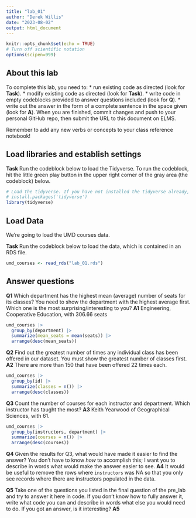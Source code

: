 ```yaml
---
title: "lab_01"
author: "Derek Willis"
date: "2023-08-02"
output: html_document
---
```


```r
knitr::opts_chunk$set(echo = TRUE)
# Turn off scientific notation
options(scipen=999)
```

## About this lab

To complete this lab, you need to: \* run existing code as directed (look for **Task**). \* modify existing code as directed (look for **Task**). \* write code in empty codeblocks provided to answer questions included (look for **Q**). \* write out the answer in the form of a complete sentence in the space given (look for **A**). When you are finished, commit changes and push to your personal GitHub repo, then submit the URL to this document on ELMS.

Remember to add any new verbs or concepts to your class reference notebook!

## Load libraries and establish settings

**Task** Run the codeblock below to load the Tidyverse. To run the codeblock, hit the little green play button in the upper right corner of the gray area (the codeblock) below.

```r
# Load the tidyverse. If you have not installed the tidyverse already, remove the # from the next line and run it first.  
# install.packages('tidyverse')
library(tidyverse)
```

## Load Data

We're going to load the UMD courses data.

**Task** Run the codeblock below to load the data, which is contained in an RDS file.

```r
umd_courses <- read_rds("lab_01.rds")
```

## Answer questions

**Q1** Which department has the highest mean (average) number of seats for its classes? You need to show the department with the highest average first. Which one is the most surprising/interesting to you?
**A1** Engineering, Cooperative Education, with 306.66 seats

```r
umd_courses |> 
  group_by(department) |> 
  summarize(mean_seats = mean(seats)) |> 
  arrange(desc(mean_seats))
```

**Q2** Find out the greatest number of times any individual class has been offered in our dataset. You must show the greatest number of classes first. **A2** There are more than 150 that have been offered 22 times each.

```r
umd_courses |> 
  group_by(id) |> 
  summarize(classes = n()) |> 
  arrange(desc(classes))
```

**Q3** Count the number of courses for each instructor and department. Which instructor has taught the most? **A3** Keith Yearwood of Geographical Sciences, with 61.

```r
umd_courses |> 
  group_by(instructors, department) |> 
  summarize(courses = n()) |> 
  arrange(desc(courses))
```

**Q4** Given the results for Q3, what would have made it easier to find the answer? You don't have to know *how* to accomplish this; I want you to describe in words what would make the answer easier to see. **A4** It would be useful to remove the rows where `instructors` was NA so that you only see records where there are instructors populated in the data.

**Q5** Take one of the questions you listed in the final question of the pre_lab and try to answer it here in code. If you don't know how to fully answer it, write what code you can and describe in words what else you would need to do. If you got an answer, is it interesting? **A5**

```r

```

